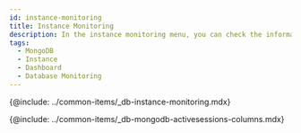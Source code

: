 ```yaml
---
id: instance-monitoring
title: Instance Monitoring
description: In the instance monitoring menu, you can check the information details on key metrics of the database server in real time.
tags:
  - MongoDB
  - Instance
  - Dashboard
  - Database Monitoring
---
```


{@include: ../common-items/_db-instance-monitoring.mdx} 

{@include: ../common-items/_db-mongodb-activesessions-columns.mdx}
